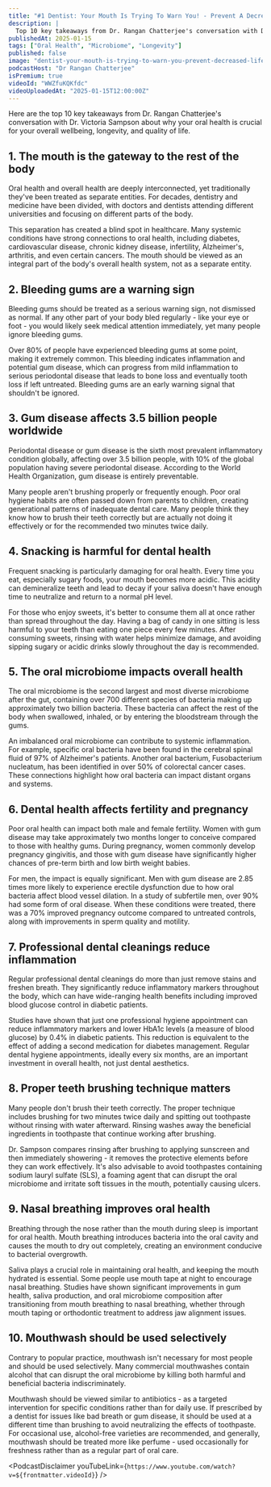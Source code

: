 ```yaml
---
title: "#1 Dentist: Your Mouth Is Trying To Warn You! - Prevent A Decreased Lifespan Before It's Too Late"
description: |
  Top 10 key takeaways from Dr. Rangan Chatterjee's conversation with Dr. Victoria Sampson about why your oral health is crucial for your overall wellbeing, longevity, and quality of life.
publishedAt: 2025-01-15
tags: ["Oral Health", "Microbiome", "Longevity"]
published: false
image: "dentist-your-mouth-is-trying-to-warn-you-prevent-decreased-lifespan-before-its-too-late.jpg"
podcastHost: "Dr Rangan Chatterjee"
isPremium: true
videoId: "WWZfuKQKfdc"
videoUploadedAt: "2025-01-15T12:00:00Z"
---
```



<PodcastSummaryPageLayout frontmatter={frontmatter}>

Here are the top 10 key takeaways from Dr. Rangan Chatterjee's conversation with Dr. Victoria Sampson about why your oral health is crucial for your overall wellbeing, longevity, and quality of life.

## 1. The mouth is the gateway to the rest of the body

Oral health and overall health are deeply interconnected, yet traditionally they've been treated as separate entities. For decades, dentistry and medicine have been divided, with doctors and dentists attending different universities and focusing on different parts of the body.

This separation has created a blind spot in healthcare. Many systemic conditions have strong connections to oral health, including diabetes, cardiovascular disease, chronic kidney disease, infertility, Alzheimer's, arthritis, and even certain cancers. The mouth should be viewed as an integral part of the body's overall health system, not as a separate entity.

## 2. Bleeding gums are a warning sign

Bleeding gums should be treated as a serious warning sign, not dismissed as normal. If any other part of your body bled regularly - like your eye or foot - you would likely seek medical attention immediately, yet many people ignore bleeding gums.

Over 80% of people have experienced bleeding gums at some point, making it extremely common. This bleeding indicates inflammation and potential gum disease, which can progress from mild inflammation to serious periodontal disease that leads to bone loss and eventually tooth loss if left untreated. Bleeding gums are an early warning signal that shouldn't be ignored.

## 3. Gum disease affects 3.5 billion people worldwide

Periodontal disease or gum disease is the sixth most prevalent inflammatory condition globally, affecting over 3.5 billion people, with 10% of the global population having severe periodontal disease. According to the World Health Organization, gum disease is entirely preventable.

Many people aren't brushing properly or frequently enough. Poor oral hygiene habits are often passed down from parents to children, creating generational patterns of inadequate dental care. Many people think they know how to brush their teeth correctly but are actually not doing it effectively or for the recommended two minutes twice daily.

## 4. Snacking is harmful for dental health

Frequent snacking is particularly damaging for oral health. Every time you eat, especially sugary foods, your mouth becomes more acidic. This acidity can demineralize teeth and lead to decay if your saliva doesn't have enough time to neutralize and return to a normal pH level.

For those who enjoy sweets, it's better to consume them all at once rather than spread throughout the day. Having a bag of candy in one sitting is less harmful to your teeth than eating one piece every few minutes. After consuming sweets, rinsing with water helps minimize damage, and avoiding sipping sugary or acidic drinks slowly throughout the day is recommended.

## 5. The oral microbiome impacts overall health

The oral microbiome is the second largest and most diverse microbiome after the gut, containing over 700 different species of bacteria making up approximately two billion bacteria. These bacteria can affect the rest of the body when swallowed, inhaled, or by entering the bloodstream through the gums.

An imbalanced oral microbiome can contribute to systemic inflammation. For example, specific oral bacteria have been found in the cerebral spinal fluid of 97% of Alzheimer's patients. Another oral bacterium, Fusobacterium nucleatum, has been identified in over 50% of colorectal cancer cases. These connections highlight how oral bacteria can impact distant organs and systems.

## 6. Dental health affects fertility and pregnancy

Poor oral health can impact both male and female fertility. Women with gum disease may take approximately two months longer to conceive compared to those with healthy gums. During pregnancy, women commonly develop pregnancy gingivitis, and those with gum disease have significantly higher chances of pre-term birth and low birth weight babies.

For men, the impact is equally significant. Men with gum disease are 2.85 times more likely to experience erectile dysfunction due to how oral bacteria affect blood vessel dilation. In a study of subfertile men, over 90% had some form of oral disease. When these conditions were treated, there was a 70% improved pregnancy outcome compared to untreated controls, along with improvements in sperm quality and motility.

## 7. Professional dental cleanings reduce inflammation

Regular professional dental cleanings do more than just remove stains and freshen breath. They significantly reduce inflammatory markers throughout the body, which can have wide-ranging health benefits including improved blood glucose control in diabetic patients.

Studies have shown that just one professional hygiene appointment can reduce inflammatory markers and lower HbA1c levels (a measure of blood glucose) by 0.4% in diabetic patients. This reduction is equivalent to the effect of adding a second medication for diabetes management. Regular dental hygiene appointments, ideally every six months, are an important investment in overall health, not just dental aesthetics.

## 8. Proper teeth brushing technique matters

Many people don't brush their teeth correctly. The proper technique includes brushing for two minutes twice daily and spitting out toothpaste without rinsing with water afterward. Rinsing washes away the beneficial ingredients in toothpaste that continue working after brushing.

Dr. Sampson compares rinsing after brushing to applying sunscreen and then immediately showering - it removes the protective elements before they can work effectively. It's also advisable to avoid toothpastes containing sodium lauryl sulfate (SLS), a foaming agent that can disrupt the oral microbiome and irritate soft tissues in the mouth, potentially causing ulcers.

## 9. Nasal breathing improves oral health

Breathing through the nose rather than the mouth during sleep is important for oral health. Mouth breathing introduces bacteria into the oral cavity and causes the mouth to dry out completely, creating an environment conducive to bacterial overgrowth.

Saliva plays a crucial role in maintaining oral health, and keeping the mouth hydrated is essential. Some people use mouth tape at night to encourage nasal breathing. Studies have shown significant improvements in gum health, saliva production, and oral microbiome composition after transitioning from mouth breathing to nasal breathing, whether through mouth taping or orthodontic treatment to address jaw alignment issues.

## 10. Mouthwash should be used selectively

Contrary to popular practice, mouthwash isn't necessary for most people and should be used selectively. Many commercial mouthwashes contain alcohol that can disrupt the oral microbiome by killing both harmful and beneficial bacteria indiscriminately.

Mouthwash should be viewed similar to antibiotics - as a targeted intervention for specific conditions rather than for daily use. If prescribed by a dentist for issues like bad breath or gum disease, it should be used at a different time than brushing to avoid neutralizing the effects of toothpaste. For occasional use, alcohol-free varieties are recommended, and generally, mouthwash should be treated more like perfume - used occasionally for freshness rather than as a regular part of oral care.

<PodcastDisclaimer
  youTubeLink={`https://www.youtube.com/watch?v=${frontmatter.videoId}`}
/>

</PodcastSummaryPageLayout>
